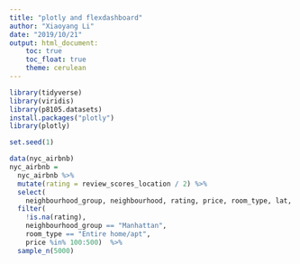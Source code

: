 ```yaml
---
title: "plotly and flexdashboard"
author: "Xiaoyang Li"
date: "2019/10/21"
output: html_document:
    toc: true
    toc_float: true
    theme: cerulean
---
```


```r
library(tidyverse)
library(viridis)
library(p8105.datasets)
install.packages("plotly")
library(plotly)
```
```r
set.seed(1)

data(nyc_airbnb)
nyc_airbnb = 
  nyc_airbnb %>% 
  mutate(rating = review_scores_location / 2) %>%
  select(
    neighbourhood_group, neighbourhood, rating, price, room_type, lat, long) %>%
  filter(
    !is.na(rating), 
    neighbourhood_group == "Manhattan",
    room_type == "Entire home/apt",
    price %in% 100:500)  %>% 
  sample_n(5000)
```

